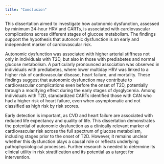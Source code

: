 ```yaml
---
title: "Conclusion"
---
```


This dissertation aimed to investigate how autonomic dysfunction, assessed by minimum 24-hour HRV and CARTs, is associated with cardiovascular complications across different stages of glucose metabolism. The findings support the hypothesis that autonomic dysfunction is an early and independent marker of cardiovascular risk.

Autonomic dysfunction was associated with higher arterial stiffness not only in individuals with T2D, but also in those with prediabetes and normal glucose metabolism. A particularly pronounced association was observed in individuals with prediabetes, where lower multiday HRV was linked to a higher risk of cardiovascular disease, heart failure, and mortality. These findings suggest that autonomic dysfunction may contribute to cardiovascular complications even before the onset of T2D, potentially through a modifying effect during the early stages of dysglycemia. Among individuals with T2D, standardized CARTs identified those with CAN who had a higher risk of heart failure, even when asymptomatic and not classified as high risk by risk scores.

Early detection is important, as CVD and heart failure are associated with reduced life expectancy and quality of life. This dissertation demonstrates the potential of autonomic dysfunction as a clinically relevant marker of cardiovascular risk across the full spectrum of glucose metabolism, including stages prior to the onset of T2D. However, it remains unclear whether this dysfunction plays a causal role or reflects underlying pathophysiological processes. Further research is needed to determine its clinical utility in risk stratification and its potential as a target for intervention.
